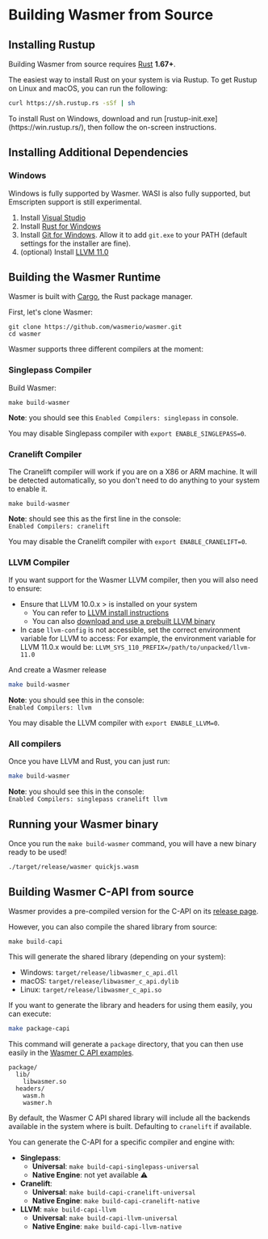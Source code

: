 

# Building Wasmer from Source

## Installing Rustup

Building Wasmer from source requires [Rust](https://rustup.rs/) **1.67+**.

The easiest way to install Rust on your system is via Rustup. To get Rustup on Linux and macOS, you can run the following:

```bash
curl https://sh.rustup.rs -sSf | sh
```

<Callout type="info">
To install Rust on Windows, download and run [rustup-init.exe](https://win.rustup.rs/), then follow the on-screen instructions.
</Callout>

## Installing Additional Dependencies

### Windows

Windows is fully supported by Wasmer. WASI is also fully supported, but Emscripten support is still experimental.

1. Install [Visual Studio](https://visualstudio.microsoft.com/thank-you-downloading-visual-studio/?sku=Community&rel=15)
2. Install [Rust for Windows](https://win.rustup.rs/)
3. Install [Git for Windows](https://git-scm.com/download/win). Allow it to add `git.exe` to your PATH (default settings for the installer are fine).
4. \(optional\) Install [LLVM 11.0](https://prereleases.llvm.org/win-snapshots/LLVM-11.0.0-2663a25f-win64.exe)

## Building the Wasmer Runtime

Wasmer is built with [Cargo](https://crates.io/), the Rust package manager.

First, let's clone Wasmer:

```text
git clone https://github.com/wasmerio/wasmer.git
cd wasmer
```

Wasmer supports three different compilers at the moment:

### Singlepass Compiler

Build Wasmer:

```text
make build-wasmer
```

**Note**: you should see this `Enabled Compilers: singlepass` in console. 

You may disable Singlepass compiler with `export ENABLE_SINGLEPASS=0`.

### Cranelift Compiler

The Cranelift compiler will work if you are on a X86 or ARM machine. It will be detected automatically, so you don't need to do anything to your system to enable it.

```text
make build-wasmer
```

**Note**: should see this as the first line in the console:  
`Enabled Compilers: cranelift`

You may disable the Cranelift compiler with `export ENABLE_CRANELIFT=0`.

### LLVM Compiler

If you want support for the Wasmer LLVM compiler, then you will also need to ensure:

* Ensure that LLVM 10.0.x &gt; is installed on your system
  * You can refer to [LLVM install instructions](https://github.com/wasmerio/wasmer/tree/master/lib/compiler-llvm#requirements)
  * You can also [download and use a prebuilt LLVM binary](https://releases.llvm.org/download.html)
* In case `llvm-config` is not accessible, set the correct environment variable for LLVM to access: For example, the environment variable for LLVM 11.0.x would be: `LLVM_SYS_110_PREFIX=/path/to/unpacked/llvm-11.0`

And create a Wasmer release

```bash
make build-wasmer
```

**Note**: you should see this in the console:  
`Enabled Compilers: llvm`

You may disable the LLVM compiler with `export ENABLE_LLVM=0`.

### All compilers

Once you have LLVM and Rust, you can just run:

```bash
make build-wasmer
```

**Note**: you should see this in the console:  
`Enabled Compilers: singlepass cranelift llvm`

## Running your Wasmer binary

Once you run the `make build-wasmer` command, you will have a new binary ready to be used!

```text
./target/release/wasmer quickjs.wasm
```

## Building Wasmer C-API from source

Wasmer provides a pre-compiled version for the C-API on its [release page](https://github.com/wasmerio/wasmer/releases).

However, you can also compile the shared library from source:

```text
make build-capi
```

This will generate the shared library (depending on your system):

* Windows: `target/release/libwasmer_c_api.dll`
* macOS: `target/release/libwasmer_c_api.dylib`
* Linux: `target/release/libwasmer_c_api.so`

If you want to generate the library and headers for using them easily, you can execute:

```bash
make package-capi
```

This command will generate a `package` directory, that you can then use easily in the [Wasmer C API examples](./).

```text
package/
  lib/
    libwasmer.so
  headers/
    wasm.h
    wasmer.h
```

<Callout type="warning">

By default, the Wasmer C API shared library will include all the backends available in the system where is built.
Defaulting to `cranelift` if available.

You can generate the C-API for a specific compiler and engine with:

* **Singlepass**:
  * **Universal**: `make build-capi-singlepass-universal`
  * **Native Engine**: not yet available ⚠️
* **Cranelift**:
  * **Universal**: `make build-capi-cranelift-universal`
  * **Native Engine**: `make build-capi-cranelift-native`
* **LLVM**: `make build-capi-llvm`
  * **Universal**: `make build-capi-llvm-universal`
  * **Native Engine**: `make build-capi-llvm-native`

</Callout>


